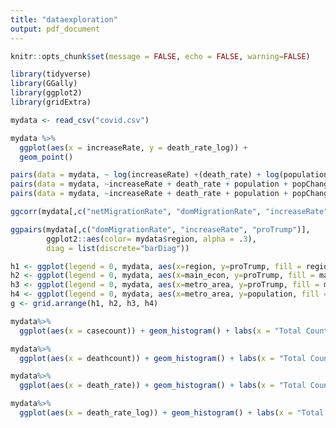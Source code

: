```yaml
---
title: "dataexploration"
output: pdf_document
---
```


```r
knitr::opts_chunk$set(message = FALSE, echo = FALSE, warning=FALSE)
```

```r
library(tidyverse)
library(GGally)
library(ggplot2)
library(gridExtra)
```

```r
mydata <- read_csv("covid.csv")
```


```r
mydata %>%
  ggplot(aes(x = increaseRate, y = death_rate_log)) +
  geom_point()

pairs(data = mydata, ~ log(increaseRate) +(death_rate) + log(population) + log(popChange))
pairs(data = mydata, ~increaseRate + death_rate + population + popChange)
pairs(data = mydata, ~increaseRate + death_rate + population + popChange)

```

```r
ggcorr(mydata[,c("netMigrationRate", "domMigrationRate", "increaseRate", "deathRate", "birthRate", "popChange", "population")],  label = TRUE, layout.exp = 0)
```

```r
ggpairs(mydata[,c("domMigrationRate", "increaseRate", "proTrump")], 
        ggplot2::aes(color= mydata$region, alpha = .3),
        diag = list(discrete="barDiag"))
```

```r
h1 <- ggplot(legend = 0, mydata, aes(x=region, y=proTrump, fill = region)) + stat_summary(fun.y="mean", geom="bar") + theme(legend.position="none") + labs(x = "Region", y = "Trump Vote Share")
h2 <- ggplot(legend = 0, mydata, aes(x=main_econ, y=proTrump, fill = main_econ)) + stat_summary(fun.y="mean", geom="bar") + theme(axis.text.x = element_text(vjust = grid::unit(c(-2, 0, 2), "points")), legend.position="none") + labs(x = "\n\nPrimary Economy", y = "Trump Vote Share")
h3 <- ggplot(legend = 0, mydata, aes(x=metro_area, y=proTrump, fill = metro_area)) + stat_summary(fun.y="mean", geom="bar") + theme(legend.position="none") + labs(x = "Rural/Urban Code", y = "TrumpVote Share")
h4 <- ggplot(legend = 0, mydata, aes(x=metro_area, y=population, fill = metro_area)) + stat_summary(fun.y="mean", geom="bar") + theme(legend.position="none") + labs(x = "Rural/Urban Code", y = "Population")
g <- grid.arrange(h1, h2, h3, h4)
```

```r
mydata%>%
  ggplot(aes(x = casecount)) + geom_histogram() + labs(x = "Total County-Level Cases", y = "Count")
```

```r
mydata%>%
  ggplot(aes(x = deathcount)) + geom_histogram() + labs(x = "Total County-Level Cases", y = "Count")
```

```r
mydata%>%
  ggplot(aes(x = death_rate)) + geom_histogram() + labs(x = "Total County-Level Cases", y = "Count")
```

```r
mydata%>%
  ggplot(aes(x = death_rate_log)) + geom_histogram() + labs(x = "Total County-Level Cases", y = "Count")
```